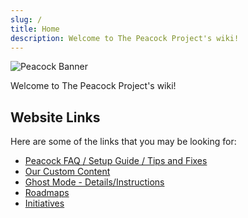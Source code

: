 ```yaml
---
slug: /
title: Home
description: Welcome to The Peacock Project's wiki!
---
```



<Image alt="Peacock Banner" img={Banner} />

Welcome to The Peacock Project's wiki!

## Website Links

Here are some of the links that you may be looking for:

-   [Peacock FAQ / Setup Guide / Tips and Fixes](intel)
-   [Our Custom Content](custom-content.md)
-   [Ghost Mode - Details/Instructions](ghost-mode.md)
-   [Roadmaps](roadmaps.mdx)
-   [Initiatives](initiatives.md)

